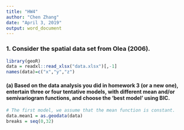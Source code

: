 ---
title: "HW4"
author: "Chen Zhang"
date: "April 3, 2019"
output: word_document
---

### 1. Consider the spatial data set from Olea (2006).
```{r}
library(geoR)
data = readxl::read_xlsx("data.xlsx")[,-1]
names(data)=c("x","y","z")
```


#### (a) Based on the data analysis you did in homework 3 (or a new one), entertain three or four tentative models, with different mean and/or semivariogram functions, and choose the ‘best model’ using BIC.

```{r}
# The first model, we assume that the mean function is constant. 
data.mean1 = as.geodata(data)
breaks = seq(0,32)

```

